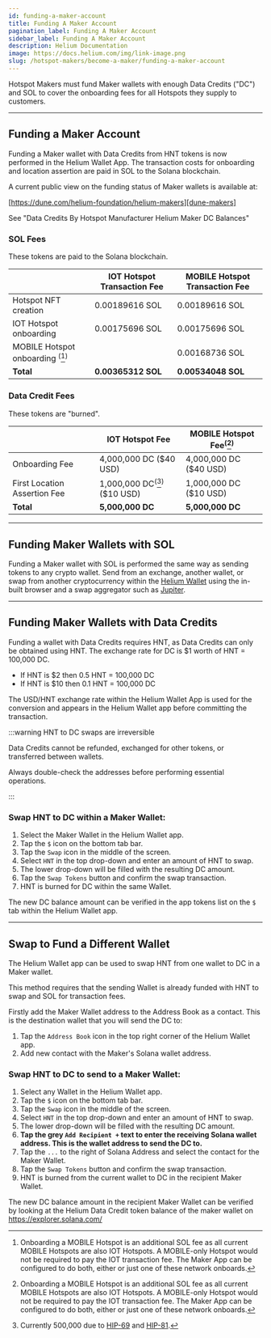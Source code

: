 ```yaml
---
id: funding-a-maker-account
title: Funding A Maker Account
pagination_label: Funding A Maker Account
sidebar_label: Funding A Maker Account
description: Helium Documentation
image: https://docs.helium.com/img/link-image.png
slug: /hotspot-makers/become-a-maker/funding-a-maker-account
---
```



Hotspot Makers must fund Maker wallets with enough Data Credits ("DC") and SOL to cover the
onboarding fees for all Hotspots they supply to customers.

---

## Funding a Maker Account

Funding a Maker wallet with Data Credits from HNT tokens is now performed in the Helium Wallet App.
The transaction costs for onboarding and location assertion are paid in SOL to the Solana
blockchain.

A current public view on the funding status of Maker wallets is available at:

[https://dune.com/helium-foundation/helium-makers][dune-makers]

See "Data Credits By Hotspot Manufacturer Helium Maker DC Balances"

### SOL Fees

These tokens are paid to the Solana blockchain.

|                                                        | IOT Hotspot Transaction Fee | MOBILE Hotspot Transaction Fee |
| ------------------------------------------------------ | --------------------------- | ------------------------------ |
| Hotspot NFT creation                                   | 0.00189616 SOL              | 0.00189616 SOL                 |
| IOT Hotspot onboarding                                 | 0.00175696 SOL              | 0.00175696 SOL                 |
| MOBILE Hotspot onboarding <sup>(</sup>[^1]<sup>)</sup> |                             | 0.00168736 SOL                 |
| **Total**                                              | **0.00365312 SOL**          | **0.00534048 SOL**             |

[^1]:
    Onboarding a MOBILE Hotspot is an additional SOL fee as all current MOBILE Hotspots are also IOT
    Hotspots. A MOBILE-only Hotspot would not be required to pay the IOT transaction fee. The Maker
    App can be configured to do both, either or just one of these network onboards.

### Data Credit Fees

These tokens are "burned".

|                              | IOT Hotspot Fee                                    | MOBILE Hotspot Fee<sup>(</sup>[^1]<sup>)</sup> |
| ---------------------------- | -------------------------------------------------- | ---------------------------------------------- |
| Onboarding Fee               | 4,000,000 DC ($40 USD)                             | 4,000,000 DC ($40 USD)                         |
| First Location Assertion Fee | 1,000,000 DC<sup>(</sup>[^2]<sup>)</sup> ($10 USD) | 1,000,000 DC ($10 USD)                         |
| **Total**                    | **5,000,000 DC**                                   | **5,000,000 DC**                               |

[^2]: Currently 500,000 due to [HIP-69][hip-69] and [HIP-81][hip-81].

---

## Funding Maker Wallets with SOL

Funding a Maker wallet with SOL is performed the same way as sending tokens to any crypto wallet.
Send from an exchange, another wallet, or swap from another cryptocurrency within the [Helium
Wallet][helium-wallet] using the in-built browser and a swap aggregator such as [Jupiter][jupiter].

---

## Funding Maker Wallets with Data Credits

Funding a wallet with Data Credits requires HNT, as Data Credits can only be obtained using HNT. The
exchange rate for DC is $1 worth of HNT = 100,000 DC.

- If HNT is $2 then 0.5 HNT = 100,000 DC
- If HNT is $10 then 0.1 HNT = 100,000 DC

The USD/HNT exchange rate within the Helium Wallet App is used for the conversion and appears in the
Helium Wallet app before committing the transaction.

:::warning HNT to DC swaps are irreversible

Data Credits cannot be refunded, exchanged for other tokens, or transferred between wallets.

Always double-check the addresses before performing essential operations.

:::

### Swap HNT to DC within a Maker Wallet:

1. Select the Maker Wallet in the Helium Wallet app.
1. Tap the `$` icon on the bottom tab bar.
1. Tap the `Swap` icon in the middle of the screen.
1. Select `HNT` in the top drop-down and enter an amount of HNT to swap.
1. The lower drop-down will be filled with the resulting DC amount.
1. Tap the `Swap Tokens` button and confirm the swap transaction.
1. HNT is burned for DC within the same Wallet.

The new DC balance amount can be verified in the app tokens list on the `$` tab within the Helium
Wallet app.

---

## Swap to Fund a Different Wallet

The Helium Wallet app can be used to swap HNT from one wallet to DC in a Maker wallet.

This method requires that the sending Wallet is already funded with HNT to swap and SOL for
transaction fees.

Firstly add the Maker Wallet address to the Address Book as a contact. This is the destination
wallet that you will send the DC to:

1. Tap the `Address Book` icon in the top right corner of the Helium Wallet app.
1. Add new contact with the Maker's Solana wallet address.

### Swap HNT to DC to send to a Maker Wallet:

1. Select any Wallet in the Helium Wallet app.
1. Tap the `$` icon on the bottom tab bar.
1. Tap the `Swap` icon in the middle of the screen.
1. Select `HNT` in the top drop-down and enter an amount of HNT to swap.
1. The lower drop-down will be filled with the resulting DC amount.
1. **Tap the grey `Add Recipient +` text to enter the receiving Solana wallet address. This is the
   wallet address to send the DC to.**
1. Tap the `...` to the right of Solana Address and select the contact for the Maker Wallet.
1. Tap the `Swap Tokens` button and confirm the swap transaction.
1. HNT is burned from the current wallet to DC in the recipient Maker Wallet.

The new DC balance amount in the recipient Maker Wallet can be verified by looking at the Helium
Data Credit token balance of the maker wallet on https://explorer.solana.com/

[dune-makers]: https://dune.com/helium-foundation/helium-makers
[helium-wallet]: /wallets/helium-wallet-app
[jupiter]: https://jup.ag/swap
[hip-69]: https://github.com/helium/HIP/blob/main/0069-reassertion-fee-reduction.md
[hip-81]:
  https://github.com/helium/HIP/blob/main/0091-data-driven-extension-reduced-iot-assertion-cost.md
